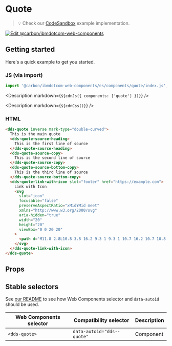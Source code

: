 



# Quote

> 💡 Check our
> [CodeSandbox](https://githubbox.com/carbon-design-system/carbon-for-ibm-dotcom/tree/main/packages/web-components/examples/codesandbox/components/quote)
> example implementation.

[![Edit @carbon/ibmdotcom-web-components](https://codesandbox.io/static/img/play-codesandbox.svg)](https://githubbox.com/carbon-design-system/carbon-for-ibm-dotcom/tree/main/packages/web-components/examples/codesandbox/components/quote)

## Getting started

Here's a quick example to get you started.

### JS (via import)

```javascript
import '@carbon/ibmdotcom-web-components/es/components/quote/index.js';
```

<Description markdown={`${cdnJs({ components: ['quote'] })}`} />

<Description markdown={`${cdnCss()}`} />

### HTML

```html
<dds-quote inverse mark-type="double-curved">
  This is the main quote
  <dds-quote-source-heading>
    This is the first line of source
  </dds-quote-source-heading>
  <dds-quote-source-copy>
    This is the second line of source
  </dds-quote-source-copy>
  <dds-quote-source-bottom-copy>
    This is the third line of source
  </dds-quote-source-bottom-copy>
  <dds-quote-link-with-icon slot="footer" href="https://example.com">
    Link with Icon
    <svg
      slot="icon"
      focusable="false"
      preserveAspectRatio="xMidYMid meet"
      xmlns="http://www.w3.org/2000/svg"
      aria-hidden="true"
      width="20"
      height="20"
      viewBox="0 0 20 20"
    >
      <path d="M11.8 2.8L10.8 3.8 16.2 9.3 1 9.3 1 10.7 16.2 10.7 10.8 16.2 11.8 17.2 19 10z"></path>
    </svg>
  </dds-quote-link-with-icon>
</dds-quote>
```

## Props

<Props of="dds-quote" />

## Stable selectors

See [our README](https://github.com/carbon-design-system/carbon-for-ibm-dotcom/tree/main/packages/web-components#stable-selectors-for-analytics-and-integratione2e-testing-in-web-components) to see how Web Components selector and `data-autoid` should be used.

| Web Components selector | Compatibility selector     | Description |
| ----------------------- | -------------------------- | ----------- |
| `<dds-quote>`           | `data-autoid="dds--quote"` | Component   |

<Description markdown={contributing} />
